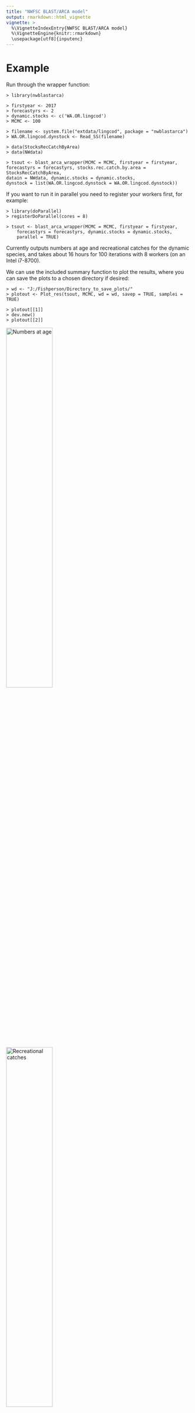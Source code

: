 ```yaml
---
title: "NWFSC BLAST/ARCA model"
output: rmarkdown::html_vignette
vignette: >
  %\VignetteIndexEntry{NWFSC BLAST/ARCA model}
  %\VignetteEngine{knitr::rmarkdown}
  \usepackage[utf8]{inputenc}
---
```


# Example #
    
Run through the wrapper function:

    > library(nwblastarca)

    > firstyear <- 2017
    > forecastyrs <- 2
    > dynamic.stocks <- c('WA.OR.lingcod')
    > MCMC <- 100

    > filename <- system.file("extdata/lingcod", package = "nwblastarca")
    > WA.OR.lingcod.dynstock <- Read_SS(filename)

    > data(StocksRecCatchByArea)
    > data(NWdata)
    
    > tsout <- blast_arca_wrapper(MCMC = MCMC, firstyear = firstyear, 
    forecastyrs = forecastyrs, stocks.rec.catch.by.area = StocksRecCatchByArea, 
    datain = NWdata, dynamic.stocks = dynamic.stocks, 
    dynstock = list(WA.OR.lingcod.dynstock = WA.OR.lingcod.dynstock))

If you want to run it in parallel you need to register your workers first, for
example:

    > library(doParallel)
    > registerDoParallel(cores = 8)
        
    > tsout <- blast_arca_wrapper(MCMC = MCMC, firstyear = firstyear, 
        forecastyrs = forecastyrs, dynamic.stocks = dynamic.stocks, 
        parallel = TRUE)

Currently outputs numbers at age and recreational catches for the dynamic 
species, and takes about 16 hours for 100 iterations with 8 workers (on an Intel
i7-8700).

We can use the included summary function to plot the results, where you can
save the plots to a chosen directory if desired:
    
    > wd <- "J:/Fishperson/Directory_to_save_plots/"
    > plotout <- Plot_res(tsout, MCMC, wd = wd, savep = TRUE, samplei = TRUE)

    > plotout[[1]]
    > dev.new()
    > plotout[[2]]

![Numbers at age](NAA.png){width=50%}
![Recreational catches](reccatches.png){width=50%}
